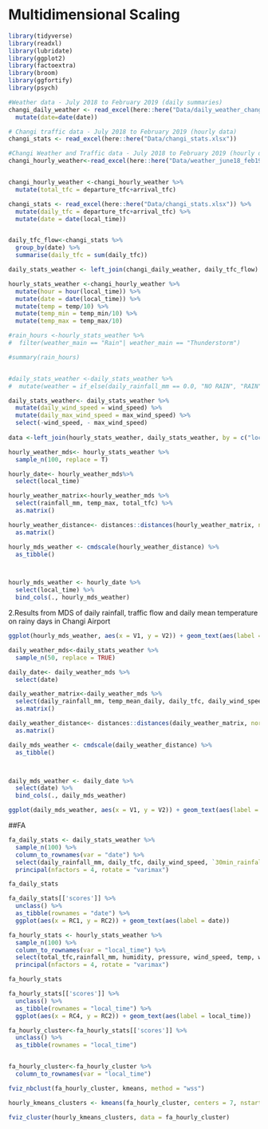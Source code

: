 # Multidimensional Scaling

```r
library(tidyverse)
library(readxl)
library(lubridate)
library(ggplot2)
library(factoextra)
library(broom)
library(ggfortify)
library(psych)
```




```r
#Weather data - July 2018 to February 2019 (daily summaries)
changi_daily_weather <- read_excel(here::here("Data/daily_weather_changi.xlsx")) %>% 
  mutate(date=date(date))

# Changi traffic data - July 2018 to February 2019 (hourly data)
changi_stats <- read_excel(here::here("Data/changi_stats.xlsx"))

#Changi Weather and Traffic data - July 2018 to February 2019 (hourly data)
changi_hourly_weather<-read_excel(here::here("Data/weather_june18_feb19.xlsx")) 


changi_hourly_weather <-changi_hourly_weather %>% 
  mutate(total_tfc = departure_tfc+arrival_tfc)

```



```r
changi_stats <- read_excel(here::here("Data/changi_stats.xlsx")) %>% 
  mutate(daily_tfc = departure_tfc+arrival_tfc) %>% 
  mutate(date = date(local_time))


daily_tfc_flow<-changi_stats %>% 
  group_by(date) %>% 
  summarise(daily_tfc = sum(daily_tfc))

daily_stats_weather <- left_join(changi_daily_weather, daily_tfc_flow)
```


```r

hourly_stats_weather <-changi_hourly_weather %>% 
  mutate(hour = hour(local_time)) %>% 
  mutate(date = date(local_time)) %>% 
  mutate(temp = temp/10) %>% 
  mutate(temp_min = temp_min/10) %>% 
  mutate(temp_max = temp_max/10)

```




```r

#rain_hours <-hourly_stats_weather %>% 
#  filter(weather_main == "Rain"| weather_main == "Thunderstorm")

#summary(rain_hours)


#daily_stats_weather <-daily_stats_weather %>% 
#  mutate(weather = if_else(daily_rainfall_mm == 0.0, "NO RAIN", "RAIN"))
```


```r

daily_stats_weather<- daily_stats_weather %>%
  mutate(daily_wind_speed = wind_speed) %>% 
  mutate(daily_max_wind_speed = max_wind_speed) %>%
  select(-wind_speed, - max_wind_speed)
  
data <-left_join(hourly_stats_weather, daily_stats_weather, by = c("local_time"))
```




```r
hourly_weather_mds<- hourly_stats_weather %>% 
  sample_n(100, replace = T)

hourly_date<- hourly_weather_mds%>% 
  select(local_time)

hourly_weather_matrix<-hourly_weather_mds %>% 
  select(rainfall_mm, temp_max, total_tfc) %>%
  as.matrix()

```


```r
hourly_weather_distance<- distances::distances(hourly_weather_matrix, normalize = "studentize") %>% 
  as.matrix()

hourly_mds_weather <- cmdscale(hourly_weather_distance) %>% 
  as_tibble()



hourly_mds_weather <- hourly_date %>% 
  select(local_time) %>% 
  bind_cols(., hourly_mds_weather)
```

2.Results from MDS of daily rainfall, traffic flow and daily mean temperature on rainy days in Changi Airport
```r
ggplot(hourly_mds_weather, aes(x = V1, y = V2)) + geom_text(aes(label = local_time))
```


```r
daily_weather_mds<-daily_stats_weather %>% 
  sample_n(50, replace = TRUE)

daily_date<- daily_weather_mds %>% 
  select(date)

daily_weather_matrix<-daily_weather_mds %>% 
  select(daily_rainfall_mm, temp_mean_daily, daily_tfc, daily_wind_speed) %>%
  as.matrix()
```


```r
daily_weather_distance<- distances::distances(daily_weather_matrix, normalize = "studentize") %>% 
  as.matrix()

daily_mds_weather <- cmdscale(daily_weather_distance) %>% 
  as_tibble()



daily_mds_weather <- daily_date %>% 
  select(date) %>% 
  bind_cols(., daily_mds_weather)
```



```r
ggplot(daily_mds_weather, aes(x = V1, y = V2)) + geom_text(aes(label = date))
```

##FA

```r
fa_daily_stats <- daily_stats_weather %>% 
  sample_n(100) %>% 
  column_to_rownames(var = "date") %>% 
  select(daily_rainfall_mm, daily_tfc, daily_wind_speed, `30min_rainfall_mm`, `60min_rainfall_mm`, temp_mean_daily, daily_max_wind_speed) %>% 
  principal(nfactors = 4, rotate = "varimax")

fa_daily_stats
```



```r
fa_daily_stats[['scores']] %>% 
  unclass() %>% 
  as_tibble(rownames = "date") %>%
  ggplot(aes(x = RC1, y = RC2)) + geom_text(aes(label = date))
```



```r
fa_hourly_stats <- hourly_stats_weather %>% 
  sample_n(100) %>% 
  column_to_rownames(var = "local_time") %>% 
  select(total_tfc,rainfall_mm, humidity, pressure, wind_speed, temp, wind_deg, temp_max) %>% 
  principal(nfactors = 4, rotate = "varimax")

fa_hourly_stats
```


```r
fa_hourly_stats[['scores']] %>% 
  unclass() %>% 
  as_tibble(rownames = "local_time") %>%
  ggplot(aes(x = RC4, y = RC2)) + geom_text(aes(label = local_time))
```


```r
fa_hourly_cluster<-fa_hourly_stats[['scores']] %>% 
  unclass() %>% 
  as_tibble(rownames = "local_time")


fa_hourly_cluster<-fa_hourly_cluster %>% 
  column_to_rownames(var = "local_time")
```


```r
fviz_nbclust(fa_hourly_cluster, kmeans, method = "wss")
```


```r

hourly_kmeans_clusters <- kmeans(fa_hourly_cluster, centers = 7, nstart = 50)

fviz_cluster(hourly_kmeans_clusters, data = fa_hourly_cluster)
```




